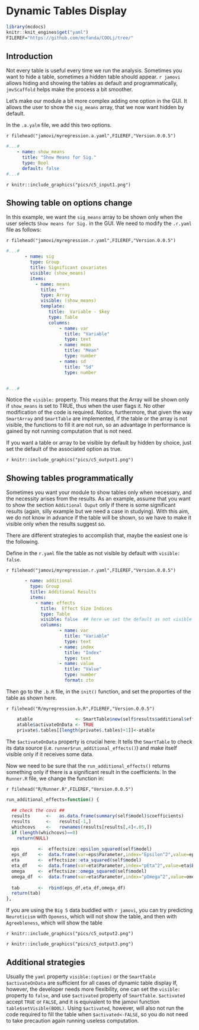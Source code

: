 # Dynamic Tables Display

```r
library(mcdocs)
knitr::knit_engines$get("yaml")
FILEREF="https://github.com/mcfanda/COOLj/tree/"
```

## Introduction

Not every table is useful every time we run the analysis. Sometimes you want to hide a table, sometimes a hidden table should appear. `r jamovi` allows hiding and showing the tables as default and programmatically, `jmvScaffold` helps make the process a bit smoother.

Let's make our module a bit more complex adding one option in the GUI. It allows the user to show the `sig_means` array, that we now want hidden by default.

In the `.a.yalm` file, we add this two options.

`r filehead("jamovi/myregression.a.yaml",FILEREF,"Version.0.0.5")`
```yaml
#...#
    - name: show_means
      title: "Show Means for Sig."
      type: Bool
      default: false
#...#
```

`r knitr::include_graphics("pics/c5_input1.png")`

## Showing table on options change

In this example, we want the `sig_means` array to be shown only when the user selects `Show means for Sig.` in the GUI. We need to modify the `.r.yaml` file as follows:

`r filehead("jamovi/myregression.r.yaml",FILEREF,"Version.0.0.5")`
```yaml
#...#
       - name: sig
         type: Group
         title: Significant covariates
         visible: (show_means)
         items: 
           - name: means
             title: ""
             type: Array
             visible: (show_means)
             template:
                title:  Variable - $key
                type: Table
                columns:
                    - name: var
                      title: "Variable"
                      type: text
                    - name: mean
                      title: "Mean"
                      type: number
                    - name: sd
                      title: "Sd"
                      type: number


#...#
```

Notice the `visible:` property. This means that the Array will be shown only if `show_means` is set to TRUE, thus when the user flags it. No other modification of the code is required. Notice, furthermore, that given the way `SmartArray` and `SmartTable` are implemented, if the table or the array is not visible, the functions to fill it are not run, so an advantage in performance is gained by not running computation that is not need.

If you want a table or array to be visible by default by hidden by choice, just set the default of the associated option as true.


`r knitr::include_graphics("pics/c5_output1.png")`

## Showing tables programmatically

Sometimes you want your module to show tables only when necessary, and the necessity arises from the results. As an example, assume that you want to show the section `Additional Ouput` only if there is some significant results (again, silly example but we need a case in studying). With this aim, we do not know in advance if the table will be shown, so we have to make it visible only when the results suggest so.

There are different strategies to accomplish that, maybe the easiest one is the following.

Define in the `r.yaml` file the table as not visible by default with `visible: false`.

`r filehead("jamovi/myregression.r.yaml",FILEREF,"Version.0.0.5")`
```yaml

       - name: additional
         type: Group
         title: Additional Results
         items:
           - name: effects
             title:  Effect Size Indices
             type: Table
             visible: false  ## here we set the default as not visible
             columns:
                    - name: var
                      title: "Variable"
                      type: text
                    - name: index
                      title: "Index"
                      type: text
                    - name: value
                      title: "Value"
                      type: number
                      format: zto


```

Then go to the `.b.R` file, in the `init()` function, and set the proporties of the table as shown here.

`r filehead("R/myregression.b.R",FILEREF,"Version.0.0.5")`
```r

    atable                <- SmartTable$new(self$results$additional$effects,private$.runner)
    atable$activateOnData <- TRUE
    private$.tables[[length(private$.tables)+1]]<-atable

```

The `$activateOnData` property is crucial here: It tells the `SmartTable` to check its data source (i.e. `runner$run_additional_effects()`) and make itself visible only if it receives some data.

Now we need to be sure that the `run_additional_effects()` returns something only if there is a significant result in the coefficients.
In the `Runner.R` file, we change the function in:

`r filehead("R/Runner.R",FILEREF,"Version.0.0.5")`
```r

run_additional_effects=function() {
  
  ## check the covs ##
  results      <-   as.data.frame(summary(self$model)$coefficients)
  results      <-   results[-1,]
  whichcovs    <-   rownames(results[results[,4]<.05,])
  if (length(whichcovs)==0) 
    return(NULL)
  
  eps       <-  effectsize::epsilon_squared(self$model)
  eps_df    <-  data.frame(var=eps$Parameter,index="Epsilon^2",value=eps$Epsilon2)
  eta       <-  effectsize::eta_squared(self$model)
  eta_df    <-  data.frame(var=eta$Parameter,index="pEta^2",value=eta$Eta2)
  omega     <-  effectsize::omega_squared(self$model)
  omega_df  <-  data.frame(var=eta$Parameter,index="pOmega^2",value=omega$Omega2)
  
  tab       <-  rbind(eps_df,eta_df,omega_df)
  return(tab)
},


```

If you are using the `Big 5` data buddled with `r jamovi`, you can try predicting `Neuroticism` with `Openess`, which will not show the table, and then with `Agreebleness`, which will show the table

`r knitr::include_graphics("pics/c5_output2.png")`

`r knitr::include_graphics("pics/c5_output3.png")`


## Additional strategies

Usually the `yaml` property `visible:(option)` or the `SmartTable` `$activateOnData` are sufficient for all cases of dynamic table display If, however, the developer needs more flexibility, one can set the `visible:` property to `false`, and use `$activated` property of `SmartTable`. `$activated` accept `TRUE` or `FALSE`, and it is equivalent to the jamovi function `table$setVisible(BOOL)`. Using `$activated`, however, will also not run the code required to fill the table when `$activated<-FALSE`, so you do not need to take precaution again running useless computation.




